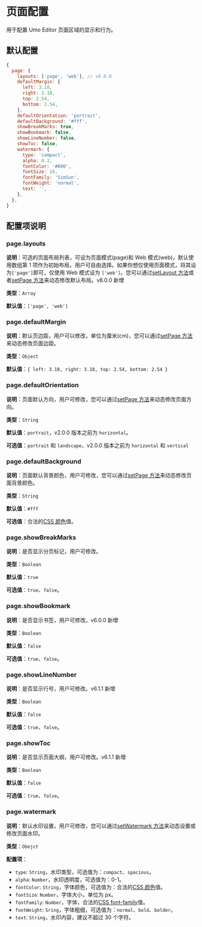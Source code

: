 
# 页面配置

用于配置 Umo Editor 页面区域的显示和行为。

## 默认配置

```js
{
  page: {
    layouts: ['page', 'web'], // v8.0.0
    defaultMargin: {
      left: 3.18,
      right: 3.18,
      top: 2.54,
      bottom: 2.54,
    },
    defaultOrientation: 'portrait',
    defaultBackground: '#fff',
    showBreakMarks: true,
    showBookmark: false,
    showLineNumber: false,
    showToc: false,
    watermark: {
      type: 'compact',
      alpha: 0.2,
      fontColor: '#000',
      fontSize: 16,
      fontFamily: 'SimSun',
      fontWeight: 'normal',
      text: '',
    },
  },
}
```

## 配置项说明

### page.layouts

**说明**：可选的页面布局列表，可设为页面模式(page)和 Web 模式(web)，默认使用数组第 1 项作为初始布局，用户可自由选择。如果你想仅使用页面模式，将其设为`['page']`即可，仅使用 Web 模式设为 `['web']`。您可以通过[setLayout 方法](../methods#setlayout)或者[setPage 方法](../methods#setpage)来动态修改默认布局。<Badge theme="success">v8.0.0 新增</Badge>

**类型**：`Array`

**默认值**：`['page', 'web']`

### page.defaultMargin

**说明**：默认页边距，用户可以修改，单位为厘米(cm)，您可以通过[setPage 方法](../methods#setpage)来动态修改页面边距。

**类型**：`Object`

**默认值**：`{ left: 3.18, right: 3.18, top: 2.54, bottom: 2.54 }`

### page.defaultOrientation

**说明**：页面默认方向，用户可修改，您可以通过[setPage 方法](../methods#setpage)来动态修改页面方向。

**类型**：`String`

**默认值**：`portrait`，v2.0.0 版本之前为 `horizontal`。

**可选值**：`portrait` 和 `landscape`，v2.0.0 版本之前为 `horizontal` 和 `vertical`

### page.defaultBackground

**说明**：页面默认背景颜色，用户可修改，您可以通过[setPage 方法](../methods#setpage)来动态修改页面背景颜色。

**类型**：`String`

**默认值**：`#fff`

**可选值**：合法的[CSS 颜色](https://developer.mozilla.org/zh-CN/docs/Web/CSS/color_value)值。

### page.showBreakMarks

**说明**：是否显示分页标记，用户可修改。

**类型**：`Boolean`

**默认值**：`true`

**可选值**：`true`、`false`。

### page.showBookmark 

**说明**：是否显示书签，用户可修改。<Badge theme="success">v6.0.0 新增</Badge>

**类型**：`Boolean`

**默认值**：`false`

**可选值**：`true`、`false`。

### page.showLineNumber 

**说明**：是否显示行号，用户可修改。<Badge theme="success">v6.1.1 新增</Badge>

**类型**：`Boolean`

**默认值**：`false`

**可选值**：`true`、`false`。

### page.showToc 

**说明**：是否显示页面大纲，用户可修改。<Badge theme="success">v6.1.1 新增</Badge>

**类型**：`Boolean`

**默认值**：`false`

**可选值**：`true`、`false`。

### page.watermark

**说明**：默认水印设置，用户可修改，您可以通过[setWatermark 方法](../methods#setwatermark)来动态设置或修改页面水印。

**类型**：`Obejct`

**配置项**：

- `type`: `String`，水印类型，可选值为：`compact`、`spacious`。
- `alpha`: `Number`，水印透明度，可选值为：0-1。
- `fontColor`: `String`，字体颜色，可选值为：合法的[CSS 颜色](https://developer.mozilla.org/zh-CN/docs/Web/CSS/color_value)值。
- `fontSize`: `Number`，字体大小，单位为 px。
- `fontFamily`: `Number`，字体，合法的[CSS font-family](https://developer.mozilla.org/zh-CN/docs/Web/CSS/font-family)值。
- `fontWeight`: `Sring`，字体粗细，可选值为：`normal`、`bold`、`bolder`。
- `text`: `String`，水印内容，建议不超过 30 个字符。
